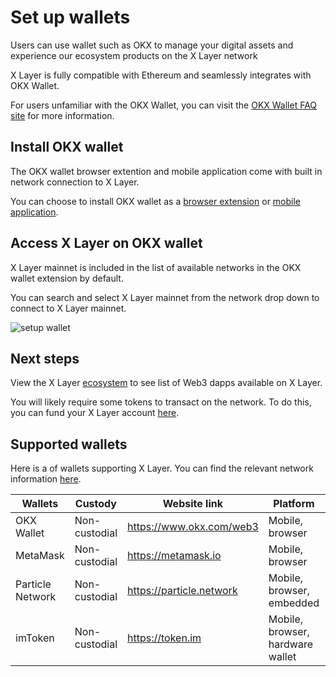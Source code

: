 # Set up wallets

Users can use wallet such as OKX to manage your digital assets and experience our ecosystem products on the X Layer network

<Tip title="Note">
X Layer is fully compatible with Ethereum and seamlessly integrates with OKX Wallet. 

For users unfamiliar with the OKX Wallet, you can visit the [OKX Wallet FAQ site](https://www.okx.com/help/section/faq-web3-wallet "FAQ site") for more information.
</Tip>

## Install OKX wallet
The OKX wallet browser extention and mobile application come with built in network connection to X Layer.

You can choose to install OKX wallet as a [browser extension](https://chromewebstore.google.com/detail/okx-wallet/mcohilncbfahbmgdjkbpemcciiolgcge?hl=en "extension wallet") or [mobile application](https://apps.apple.com/us/app/okx-buy-bitcoin-btc-crypto/id1327268470 "mobile application").

## Access X Layer on OKX wallet
X Layer mainnet is included in the list of available networks in the OKX wallet extension by default.

You can search and select X Layer mainnet from the network drop down to connect to X Layer mainnet.

![setup wallet](./img/setup-wallet-1.png)

## Next steps

View the X Layer [ecosystem](https://www.okx.com/xlayer/ecosystem "ecosystem") to see list of Web3 dapps available on X Layer.

You will likely require some tokens to transact on the network. To do this, you can fund your X Layer account [here](/users/move-your-funds/fund-your-account).

## Supported wallets
Here is a of wallets supporting X Layer. You can find the relevant network information [here](/developer/build-on-xlayer/network-information).

|Wallets|Custody|Website link|Platform|Network|
|----|----|----|----|----|
|OKX Wallet|Non-custodial|https://www.okx.com/web3|Mobile, browser|Multi-chain|
|MetaMask|Non-custodial|https://metamask.io|Mobile, browser|EVM|
|Particle Network|Non-custodial|https://particle.network|Mobile, browser, embedded|Multi-chain|
|imToken|Non-custodial|https://token.im|Mobile, browser, hardware wallet|Multi-chain|